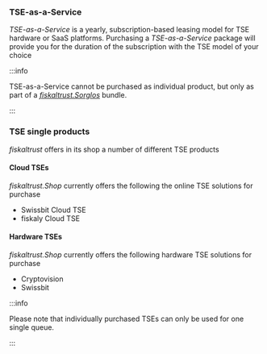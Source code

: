 ### TSE-as-a-Service

*TSE-as-a-Service* is a yearly, subscription-based leasing model for TSE hardware or SaaS platforms. Purchasing a *TSE-as-a-Service* package will provide you for the duration of the subscription with the TSE model of your choice



:::info

TSE-as-a-Service cannot be purchased as individual product, but only as part of a *[fiskaltrust.Sorglos](#product-bundles)* bundle.

:::



### TSE single products

*fiskaltrust* offers in its shop a number of different TSE products 



#### Cloud TSEs

*fiskaltrust.Shop* currently offers the following the online TSE solutions for purchase

* Swissbit Cloud TSE
* fiskaly Cloud TSE



#### Hardware TSEs

*fiskaltrust.Shop* currently offers the following hardware TSE solutions for purchase

* Cryptovision
* Swissbit



:::info

Please note that individually purchased TSEs can only be used for one single queue.

:::